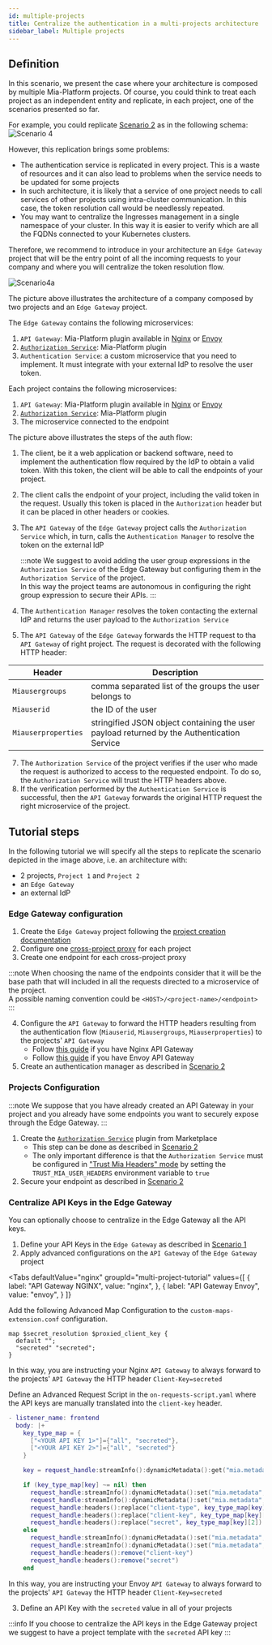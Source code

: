 ```yaml
---
id: multiple-projects
title: Centralize the authentication in a multi-projects architecture
sidebar_label: Multiple projects
---
```



## Definition

In this scenario, we present the case where your architecture is composed by multiple Mia-Platform projects. Of course, you could think to treat each project as an independent entity and replicate, in each project, one of the scenarios presented so far.

For example, you could replicate [Scenario 2](/console/tutorials/configure-marketplace-components/auth-architecture/external-idp.md) as in the following schema:
![Scenario 4](./img/auth-scenario4.png)

However, this replication brings some problems:
- The authentication service is replicated in every project. This is a waste of resources and it can also lead to problems when the service needs to be updated for some projects
- In such architecture, it is likely that a service of one project needs to call services of other projects using intra-cluster communication. In this case, the token resolution call would be needlessly repeated.  
- You may want to centralize the Ingresses management in a single namespace of your cluster. In this way it is easier to verify which are all the FQDNs connected to your Kubernetes clusters.

Therefore, we recommend to introduce in your architecture an `Edge Gateway` project that will be the entry point of all the incoming requests to your company and where you will centralize the token resolution flow.

![Scenario4a](./img/auth-scenario4a.png)

The picture above illustrates the architecture of a company composed by two projects and an `Edge Gateway` project.

The `Edge Gateway` contains the following microservices:
1. `API Gateway`: Mia-Platform plugin available in [Nginx](/runtime_suite/api-gateway/10_overview.md) or [Envoy](/runtime_suite/envoy-api-gateway/overview.md)
2. [`Authorization Service`](/runtime_suite/authorization-service/10_overview.md): Mia-Platform plugin
3. `Authentication Service`: a custom microservice that you need to implement. It must integrate with your external IdP to resolve the user token.

Each project contains the following microservices:
1. `API Gateway`: Mia-Platform plugin available in [Nginx](/runtime_suite/api-gateway/10_overview.md) or [Envoy](/runtime_suite/envoy-api-gateway/overview.md)
2. [`Authorization Service`](/runtime_suite/authorization-service/10_overview.md): Mia-Platform plugin
3. The microservice connected to the endpoint

The picture above illustrates the steps of the auth flow:  

1. The client, be it a web application or backend software, need to implement the authentication flow required by the IdP to obtain a valid token. With this token, the client will be able to call the endpoints of your project.
2. The client calls the endpoint of your project, including the valid token in the request. Usually this token is placed in the `Authorization` header but it can be placed in other headers or cookies.
3. The `API Gateway` of the `Edge Gateway` project calls the `Authorization Service` which, in turn, calls the `Authentication Manager` to resolve the token on the external IdP  
   
   :::note
   We suggest to avoid adding the user group expressions in the `Authorization Service` of the Edge Gateway but configuring them in the `Authorization Service` of the project.  
   In this way the project teams are autonomous in configuring the right group expression to secure their APIs.
   :::

5. The `Authentication Manager` resolves the token contacting the external IdP and returns the user payload to the `Authorization Service`
6. The `API Gateway` of the `Edge Gateway` forwards the HTTP request to tha `API Gateway` of right project. The request is decorated with the following HTTP header:
  
  | Header              | Description                                                                                |
  | --------------------| ------------------------------------------------------------------------------------------ |
  | `Miausergroups`     | comma separated list of the groups the user belongs to                                     |
  | `Miauserid`         | the ID of the user                                                                         |
  | `Miauserproperties` | stringified JSON object containing the user payload returned by the Authentication Service |
7. The `Authorization Service` of the project verifies if the user who made the request is authorized to access to the requested endpoint. To do so, the `Authorization Service` will trust the HTTP headers above.
8. If the verification performed by the `Authentication Service` is successful, then the `API Gateway` forwards the original HTTP request the right microservice of the project.

## Tutorial steps

In the following tutorial we will specify all the steps to replicate the scenario depicted in the image above, i.e. an architecture with:
- 2 projects, `Project 1` and `Project 2`
- an `Edge Gateway`
- an external IdP

### Edge Gateway configuration

1. Create the `Edge Gateway` project following the [project creation documentation](/console/project-configuration/create-a-project.mdx)
2. Configure one [cross-project proxy](/development_suite/api-console/api-design/proxy.md#type-cross-projects) for each project
3. Create one endpoint for each cross-project proxy

  :::note
  When choosing the name of the endpoints consider that it will be the base path that will included in all the requests directed to a microservice of the project.  
  A possible naming convention could be `<HOST>/<project-name>/<endpoint>`
  :::

4. Configure the `API Gateway` to forward the HTTP headers resulting from the authentication flow (`Miauserid`, `Miausergroups`, `Miauserproperties`) to the projects' `API Gateway`
    - Follow [this guide](/development_suite/api-console/advanced-section/api-gateway/how-to.md#how-to-manage-authorization-in-a-multi-gateway-architecture) if you have Nginx API Gateway
    - Follow [this guide](/development_suite/api-console/advanced-section/api-gateway-envoy/jwt-authn.md) if you have Envoy API Gateway
5. Create an authentication manager as described in [Scenario 2](/console/tutorials/configure-marketplace-components/auth-architecture/external-idp.md)

### Projects Configuration

:::note
We suppose that you have already created an API Gateway in your project and you already have some endpoints you want to securely expose through the Edge Gateway.
:::

1. Create the [`Authorization Service`](/runtime_suite/authorization-service/10_overview.md) plugin from Marketplace
    - This step can be done as described in [Scenario 2](/console/tutorials/configure-marketplace-components/auth-architecture/external-idp.md)
    - The only important difference is that the `Authorization Service` must be configured in ["Trust Mia Headers" mode](/runtime_suite/authorization-service/30_usage.md#trust-mia-platform-user-headers) by setting the `TRUST_MIA_USER_HEADERS` environment variable to `true`
2. Secure your endpoint as described in [Scenario 2](/console/tutorials/configure-marketplace-components/auth-architecture/external-idp.md)

### Centralize API Keys in the Edge Gateway

You can optionally choose to centralize in the Edge Gateway all the API keys.
1. Define your API Keys in the `Edge Gateway` as described in [Scenario 1](/console/tutorials/configure-marketplace-components/auth-architecture/static-api-key.md)
2. Apply advanced configurations on the `API Gateway` of the `Edge Gateway` project 

<Tabs
  defaultValue="nginx"
  groupId="multi-project-tutorial"
  values={[
      { label: "API Gateway NGINX", value: "nginx", },
      { label: "API Gateway Envoy", value: "envoy", }
  ]}
>
<TabItem value="nginx">

Add the following Advanced Map Configuration to the `custom-maps-extension.conf` configuration.

```
map $secret_resolution $proxied_client_key {
  default "";
  "secreted" "secreted";
}
```

In this way, you are instructing your Nginx `API Gateway` to always forward to the projects' `API Gateway` the HTTP header `Client-Key=secreted`
</TabItem>
<TabItem value="envoy">

Define an Advanced Request Script in the `on-requests-script.yaml` where the API keys are manually translated into the `client-key` header.

```lua
- listener_name: frontend
  body: |+
    key_type_map = {
      ["<YOUR API KEY 1>"]={"all", "secreted"},
      ["<YOUR API KEY 2>"]={"all", "secreted"}
    }

    key = request_handle:streamInfo():dynamicMetadata():get("mia.metadata")["client_key"]

    if (key_type_map[key] ~= nil) then
      request_handle:streamInfo():dynamicMetadata():set("mia.metadata", "client_type", key_type_map[key][1])
      request_handle:streamInfo():dynamicMetadata():set("mia.metadata", "secret_resolution", key_type_map[key][2])
      request_handle:headers():replace("client-type", key_type_map[key][1])
      request_handle:headers():replace("client-key", key_type_map[key][2])
      request_handle:headers():replace("secret", key_type_map[key][2])
    else
      request_handle:streamInfo():dynamicMetadata():set("mia.metadata", "client_type", "")
      request_handle:streamInfo():dynamicMetadata():set("mia.metadata", "secret_resolution", "unsecreted")
      request_handle:headers():remove("client-key")
      request_handle:headers():remove("secret")
    end
```

In this way, you are instructing your Envoy `API Gateway` to always forward to the projects' `API Gateway` the HTTP header `Client-Key=secreted`

</TabItem>
</Tabs>

3. Define an API Key with the `secreted` value in all of your projects  

:::info
If you choose to centralize the API keys in the Edge Gateway project we suggest to have a project template with the `secreted` API key
:::
